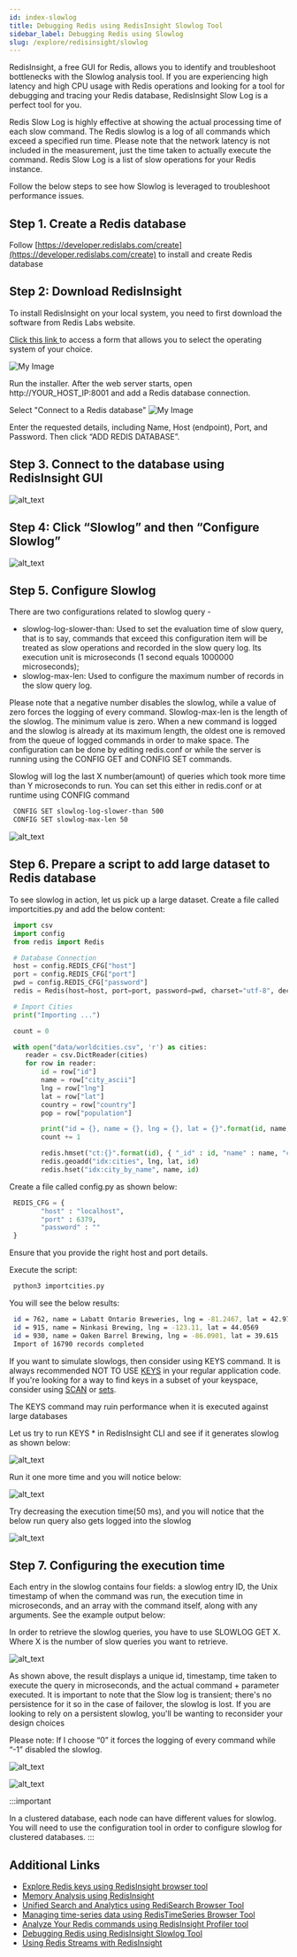 ```yaml
---
id: index-slowlog
title: Debugging Redis using RedisInsight Slowlog Tool 
sidebar_label: Debugging Redis using Slowlog
slug: /explore/redisinsight/slowlog
---
```




RedisInsight, a free GUI for Redis, allows you to identify and troubleshoot bottlenecks with the Slowlog analysis tool. If you are experiencing high latency and high CPU usage with Redis operations and looking for a tool for debugging and tracing your Redis database, RedisInsight Slow Log is a perfect tool for you.

Redis Slow Log is highly effective at showing the actual processing time of each slow command. The Redis slowlog is a log of all commands which exceed a specified run time. Please note that the network latency is not included in the measurement, just the time taken to actually execute the command. Redis Slow Log is a list of slow operations for your Redis instance.

Follow the below steps to see how Slowlog is leveraged to troubleshoot performance issues.

## Step 1. Create a Redis database

Follow [https://developer.redislabs.com/create](https://developer.redislabs.com/create) to install and create Redis database

## Step 2: Download RedisInsight


To install RedisInsight on your local system, you need to first download the software from Redis Labs website.

[Click this link ](https://redislabs.com/redis-enterprise/redis-insight/#insight-form) to access a form that allows you to select the operating system of your choice.

![My Image](images/redisinsightinstall.png)


Run the installer. After the web server starts, open http://YOUR_HOST_IP:8001 and add a Redis database connection.

Select "Connect to a Redis database"
![My Image](images/redisinsight4.png)

Enter the requested details, including Name, Host (endpoint), Port, and Password.  Then click “ADD REDIS DATABASE”.

## Step 3. Connect to the database using RedisInsight GUI


![alt_text](images/image1.png "image_tooltip")


## Step 4: Click “Slowlog” and then “Configure Slowlog”


![alt_text](images/image2.png "image_tooltip")


## Step 5. Configure Slowlog

There are two configurations related to slowlog query - 



- slowlog-log-slower-than: Used to set the evaluation time of slow query, that is to say, commands that exceed this configuration item will be treated as slow operations and recorded in the slow query log. Its execution unit is microseconds (1 second equals 1000000 microseconds);
- slowlog-max-len: Used to configure the maximum number of records in the slow query log.

Please note that a negative number disables the slowlog, while a value of zero forces the logging of every command. Slowlog-max-len is the length of the slowlog. The minimum value is zero. When a new command is logged and the slowlog is already at its maximum length, the oldest one is removed from the queue of logged commands in order to make space. The configuration can be done by editing redis.conf or while the server is running using the CONFIG GET and CONFIG SET commands.

Slowlog will log the last X number(amount) of queries which took more time than Y microseconds to run. You can set this either in redis.conf or at runtime using CONFIG command


 ```bash
  CONFIG SET slowlog-log-slower-than 500
  CONFIG SET slowlog-max-len 50
 ```

![alt_text](images/image3.png "image_tooltip")


## Step 6. Prepare a script to add large dataset to Redis database

To see slowlog in action, let us pick up a large dataset. Create a file called importcities.py and add the below content:


 ```python
  import csv
  import config
  from redis import Redis

  # Database Connection
  host = config.REDIS_CFG["host"]
  port = config.REDIS_CFG["port"]
  pwd = config.REDIS_CFG["password"]
  redis = Redis(host=host, port=port, password=pwd, charset="utf-8", decode_responses=True)

  # Import Cities
  print("Importing ...")

  count = 0

  with open("data/worldcities.csv", 'r') as cities:
     reader = csv.DictReader(cities)
     for row in reader:
         id = row["id"]
         name = row["city_ascii"]
         lng = row["lng"]
         lat = row["lat"]
         country = row["country"]
         pop = row["population"]

         print("id = {}, name = {}, lng = {}, lat = {}".format(id, name, lng, lat))
         count += 1

         redis.hmset("ct:{}".format(id), { "_id" : id, "name" : name, "country" : country, "population" : pop })
         redis.geoadd("idx:cities", lng, lat, id)
         redis.hset("idx:city_by_name", name, id)

 ```


Create a file called config.py as shown below:


 ```python
  REDIS_CFG = {
         "host" : "localhost",
         "port" : 6379,
         "password" : ""
  }

 ```


Ensure that you provide the right host and port details.

Execute the script:


 ```bash
  python3 importcities.py
 ```


You will see the below results:


 ```bash
  id = 762, name = Labatt Ontario Breweries, lng = -81.2467, lat = 42.9778
  id = 915, name = Ninkasi Brewing, lng = -123.11, lat = 44.0569
  id = 930, name = Oaken Barrel Brewing, lng = -86.0901, lat = 39.615
  Import of 16790 records completed

 ```


If you want to simulate slowlogs, then consider using KEYS command. It is always recommended NOT TO USE [KEYS](https://redis.io/commands/keys) in your regular application code. If you're looking for a way to find keys in a subset of your keyspace, consider using [SCAN](https://redis.io/commands/scan) or [sets](https://redis.io/topics/data-types#sets).

The KEYS command may ruin performance when it is executed against large databases

Let us try to run KEYS * in RedisInsight CLI and see if it generates slowlog as shown below:


![alt_text](images/image4.png "image_tooltip")


Run it one more time and you will notice below:


![alt_text](images/image5.png "image_tooltip")


Try decreasing the execution time(50 ms), and you will notice that the below run query also gets logged into the slowlog 



![alt_text](images/image6.png "image_tooltip")


## Step 7. Configuring the execution time 


Each entry in the slowlog contains four fields: a slowlog entry ID, the Unix timestamp of when the command was run, the execution time in microseconds, and an array with the command itself, along with any arguments. See the example output below:

In order to retrieve the slowlog queries, you have to use SLOWLOG GET X. Where X is the number of slow queries you want to retrieve.





![alt_text](images/image7.png "image_tooltip")


As shown above, the result displays a unique id, timestamp, time taken to execute the query in microseconds, and the actual command + parameter executed. It is important to note that  the Slow log is transient; there's no persistence for it so in the case of failover, the slowlog is lost. If you are looking to rely on a persistent slowlog, you'll be wanting to reconsider your design choices

Please note: If I choose “0” it forces the logging of every command while “-1” disabled the slowlog.





![alt_text](images/image8.png "image_tooltip")






![alt_text](images/image9.png "image_tooltip")


:::important

In a clustered database, each node can have different values for slowlog.  You will need to use the configuration tool in order to configure slowlog for clustered databases.
:::

## Additional Links

- [Explore Redis keys using RedisInsight browser tool](/explore/redisinsight/browser)
- [Memory Analysis using RedisInsight](/explore/redisinsight/memoryanalyzer)
- [Unified Search and Analytics using RediSearch Browser Tool](/explore/redisinsight/redisearch)
- [Managing time-series data using RedisTimeSeries Browser Tool](/explore/redisinsight/redistimeseries)
- [Analyze Your Redis commands using RedisInsight Profiler tool](/explore/redisinsight/profiler)
- [Debugging Redis using RedisInsight Slowlog Tool](/explore/redisinsight/slowlog)
- [Using Redis Streams with RedisInsight](/explore/redisinsight/streams)

